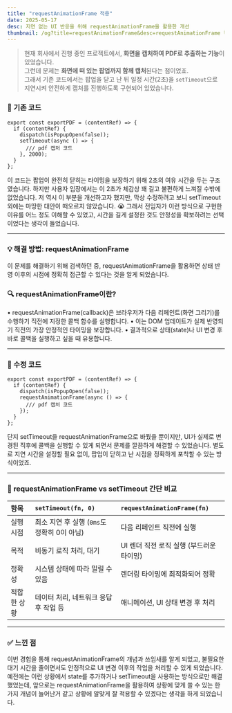 ```yaml
---
title: "requestAnimationFrame 적용"
date: 2025-05-17
desc: 지연 없는 UI 반응을 위해 requestAnimationFrame을 활용한 개선
thumbnail: /og?title=requestAnimationFrame&desc=requestAnimationFrame 적용!
---
```


> 현재 회사에서 진행 중인 프로젝트에서, **화면을 캡처하여 PDF로 추출하는 기능**이 있었습니다.  
> 그런데 문제는 **화면에 떠 있는 팝업까지 함께 캡처**된다는 점이었죠.  
> 그래서 기존 코드에서는 팝업을 닫고 난 뒤 일정 시간(2초)을 `setTimeout`으로 지연시켜 안전하게 캡처를 진행하도록 구현되어 있었습니다.

### 📌 기존 코드

```tsx
export const exportPDF = (contentRef) => {
  if (contentRef) {
    dispatch(isPopupOpen(false));
    setTimeout(async () => {
      /// pdf 캡처 코드
    }, 2000);
  }
};
```

이 코드는 팝업이 완전히 닫히는 타이밍을 보장하기 위해 2초의 여유 시간을 두는 구조였습니다.
하지만 사용자 입장에서는 이 2초가 체감상 꽤 길고 불편하게 느껴질 수밖에 없었습니다.
저 역시 이 부분을 개선하고자 했지만, 막상 수정하려고 보니 setTimeout 외에는 마땅한 대안이 떠오르지 않았습니다. 😭
그래서 전임자가 이런 방식으로 구현한 이유를 어느 정도 이해할 수 있었고, 시간을 길게 설정한 것도 안정성을 확보하려는 선택이었다는 생각이 들었습니다.

---

### 💡 해결 방법: requestAnimationFrame

이 문제를 해결하기 위해 검색하던 중, requestAnimationFrame을 활용하면 상태 반영 이후의 시점에 정확히 접근할 수 있다는 것을 알게 되었습니다.

### 🔍 requestAnimationFrame이란?

• requestAnimationFrame(callback)은 브라우저가 다음 리페인트(화면 그리기)를 수행하기 직전에 지정한 콜백 함수를 실행합니다.
• 이는 DOM 업데이트가 실제 반영되기 직전의 가장 안정적인 타이밍을 보장합니다.
• 결과적으로 상태(state)나 UI 변경 후 바로 콜백을 실행하고 싶을 때 유용합니다.

---

### 📌 수정 코드

```tsx
export const exportPDF = (contentRef) => {
  if (contentRef) {
    dispatch(isPopupOpen(false));
    requestAnimationFrame(async () => {
      /// pdf 캡처 코드
    });
  }
};
```

단지 setTimeout을 requestAnimationFrame으로 바꿨을 뿐이지만, UI가 실제로 변경된 직후에 콜백을 실행할 수 있게 되면서 문제를 깔끔하게 해결할 수 있었습니다.
별도로 지연 시간을 설정할 필요 없이, 팝업이 닫히고 난 시점을 정확하게 포착할 수 있는 방식이었죠.

---

### 🔄 requestAnimationFrame vs setTimeout 간단 비교

| 항목        | `setTimeout(fn, 0)`                         | `requestAnimationFrame(fn)`              |
| :---------- | :------------------------------------------ | :--------------------------------------- |
| 실행 시점   | 최소 지연 후 실행 (`0ms`도 정확히 0이 아님) | 다음 리페인트 직전에 실행                |
| 목적        | 비동기 로직 처리, 대기                      | UI 렌더 직전 로직 실행 (부드러운 타이밍) |
| 정확성      | 시스템 상태에 따라 밀릴 수 있음             | 렌더링 타이밍에 최적화되어 정확          |
| 적합한 상황 | 데이터 처리, 네트워크 응답 후 작업 등       | 애니메이션, UI 상태 변경 후 처리         |

---

### ✅ 느낀 점

이번 경험을 통해 requestAnimationFrame의 개념과 쓰임새를 알게 되었고, 불필요한 대기 시간을 줄이면서도 안정적으로 UI 변경 이후의 작업을 처리할 수 있게 되었습니다.
예전에는 이런 상황에서 state를 추가하거나 setTimeout을 사용하는 방식으로만 해결했었는데,
앞으로는 requestAnimationFrame을 활용하여 상황에 맞게 쓸 수 있는 한가지 개념이 늘어난거 같고 상황에 알맞게 잘 적용할 수 있겠다는 생각을 하게 되었습니다.
